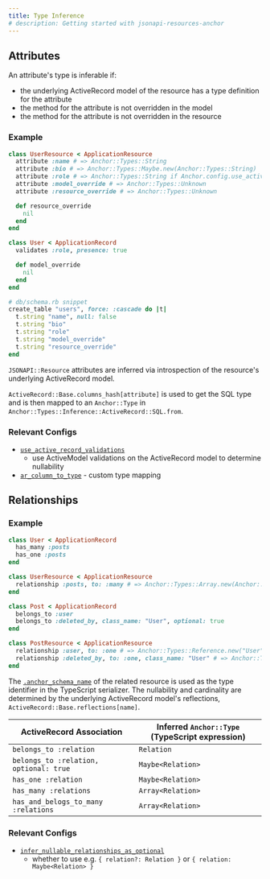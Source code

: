 ```yaml
---
title: Type Inference
# description: Getting started with jsonapi-resources-anchor
---
```



## Attributes

An attribute's type is inferable if:

- the underlying ActiveRecord model of the resource has a type definition for the attribute
- the method for the attribute is not overridden in the model
- the method for the attribute is not overridden in the resource

### Example

```ruby
class UserResource < ApplicationResource
  attribute :name # => Anchor::Types::String
  attribute :bio # => Anchor::Types::Maybe.new(Anchor::Types::String)
  attribute :role # => Anchor::Types::String if Anchor.config.use_active_record_validations is true (true is default)
  attribute :model_override # => Anchor::Types::Unknown
  attribute :resource_override # => Anchor::Types::Unknown

  def resource_override
    nil
  end
end

class User < ApplicationRecord
  validates :role, presence: true

  def model_override
    nil
  end
end

# db/schema.rb snippet
create_table "users", force: :cascade do |t|
  t.string "name", null: false
  t.string "bio"
  t.string "role"
  t.string "model_override"
  t.string "resource_override"
end
```

`JSONAPI::Resource` attributes are inferred via introspection of the resource's
underlying ActiveRecord model.

`ActiveRecord::Base.columns_hash[attribute]` is used to get the SQL type and is
then mapped to an `Anchor::Type` in
`Anchor::Types::Inference::ActiveRecord::SQL.from`.

### Relevant Configs

- [`use_active_record_validations`](../API/configuration/#use_active_record_validations)
  - use ActiveModel validations on the ActiveRecord model to determine nullability
- [`ar_column_to_type`](../API/configuration/#ar_column_to_type) - custom type mapping

## Relationships

### Example

```ruby
class User < ApplicationRecord
  has_many :posts
  has_one :posts
end

class UserResource < ApplicationResource
  relationship :posts, to: :many # => Anchor::Types::Array.new(Anchor::Types::Reference.new("Post"))
end

class Post < ApplicationRecord
  belongs_to :user
  belongs_to :deleted_by, class_name: "User", optional: true
end

class PostResource < ApplicationResource
  relationship :user, to: :one # => Anchor::Types::Reference.new("User")
  relationship :deleted_by, to: :one, class_name: "User" # => Anchor::Types::Maybe.new(Anchor::Types::Reference.new("User"))
end

```

The [`.anchor_schema_name`](../API/schema_serializable#anchor_schema_name) of the related resource is used as the type identifier in the TypeScript serializer.
The nullability and cardinality are determined by the underlying ActiveRecord model's reflections, `ActiveRecord::Base.reflections[name]`.

| ActiveRecord Association               | Inferred `Anchor::Type` (TypeScript expression) |
| -------------------------------------- | ----------------------------------------------- |
| `belongs_to :relation`                 | `Relation`                                      |
| `belongs_to :relation, optional: true` | `Maybe<Relation>`                               |
| `has_one :relation`                    | `Maybe<Relation>`                               |
| `has_many :relations`                  | `Array<Relation>`                               |
| `has_and_belogs_to_many :relations`    | `Array<Relation>`                               |

### Relevant Configs

- [`infer_nullable_relationships_as_optional`](../API/configuration/#infer_nullable_relationships_as_optional)
  - whether to use e.g. `{ relation?: Relation }` or `{ relation: Maybe<Relation> }`
